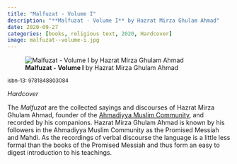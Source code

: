 ```yaml
---
title: "Malfuzat - Volume I"
description: "**Malfuzat - Volume I** by Hazrat Mirza Ghulam Ahmad"
date: 2020-09-27
categories: [books, religious text, 2020, Hardcover]
image: malfuzat--volume-i.jpg
---
```

![**Malfuzat - Volume I** by Hazrat Mirza Ghulam Ahmad](malfuzat--volume-i.jpg){fig-align="left"}

<sup>isbn-13: 9781848803084</sup>

*Hardcover*

The *Malfuzat* are the collected sayings and discourses of Hazrat Mirza Ghulam Ahmad, founder of the [Ahmadiyya Muslim Community](https://www.alislam.org/library/ahmadiyya-muslim-community/), and recorded by his companions. Hazrat Mirza Ghulam Ahmad is known by his followers in the Ahmadiyya Muslim Community as the Promised Messiah and Mahdi. As the recordings of verbal discourse the language is a little less formal than the books of the Promised Messiah and thus form an easy to digest introduction to his teachings.